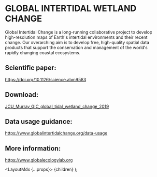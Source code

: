 
# GLOBAL INTERTIDAL WETLAND CHANGE

Global Intertidal Change is a long-running collaborative project to develop high-resolution maps of Earth's intertidal environments and their recent change. Our overarching aim is to develop free, high-quality spatial data products that support the conservation and management of the world's rapidly changing coastal ecosystems.

## Scientific paper: 

<a href="https://doi.org/10.1126/science.abm9583" target="_blank" rel="noopener noreferrer">https://doi.org/10.1126/science.abm9583</a>

## Download: 

<a href="https://developers.google.com/earth-engine/datasets/catalog/JCU_Murray_GIC_global_tidal_wetland_change_2019" target="_blank" rel="noopener noreferrer">JCU_Murray_GIC_global_tidal_wetland_change_2019</a>

## Data usage guidance:

<a href="https://www.globalintertidalchange.org/data-usage" target="_blank" rel="noopener noreferrer">https://www.globalintertidalchange.org/data-usage</a>

## More information: 

<a href="https://www.globalecologylab.org" target="_blank" rel="noopener noreferrer">https://www.globalecologylab.org</a>

  <LayoutMdx {...props}>
    {children}
  </LayoutMdx>
);